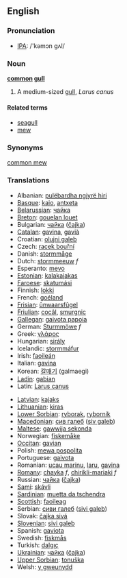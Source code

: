 ==English==

===Pronunciation===
*[[w:IPA|IPA]]: /'kəmɔn gʌl/

===Noun===
{{wikipedia}}

'''[[common]] [[gull]]'''
# A medium-sized [[gull]], ''Larus canus''

====Related terms====
*[[seagull]]
*[[mew]]

===Synonyms===

[[common mew]]

===Translations===
{{top}}
*Albanian: [[pulëbardha ngjyrë hiri]]
*[[Basque]]: [[kaio]], [[antxeta]]
*[[Belarussian]]: [[чайка]]
*[[Breton]]: [[gouelan louet]]
*Bulgarian: [[чайка]] ([[čajka]])
*[[Catalan]]: [[gavina]], [[gavià]]
*Croatian: [[olujni galeb]]
*Czech: [[racek bouřní]]
*Danish: [[stormmåge]]
*Dutch: [[stormmeeuw]] ''f''
*Esperanto: [[mevo]]
*[[Estonian]]: [[kalakajakas]]
*[[Faroese]]: [[skatumási]]
*Finnish: [[lokki]]
*French: [[goéland]] '' ''
*[[Frisian]]: [[ûnwaarsfûgel]]
*[[Friulian]]: [[cocâl]], [[smurgnic]]
*[[Gallegan]]: [[gaivota papoia]]
*German: [[Sturmmöwe]] ''f''
*Greek: [[γλάρος]] '' ''
*Hungarian: [[sirály]]
*Icelandic: [[stormmáfur]]
*Irish: [[faoileán]]
*Italian: [[gavina]] '' ''
*Korean: [[갈매기]] (galmaegi) 
*[[Ladin]]: [[gabian]]
*Latin: [[Larus canus]] '' ''
{{mid}}
*[[Latvian]]: [[kajaks]]
*[[Lithuanian]]: [[kiras]]
*[[Lower Sorbian]]: [[ryborak]], [[rybornik]]
*[[Macedonian]]: [[сив галеб]] ([[siv galeb]])
*[[Maltese]]: [[gawwija sekonda]]
*Norwegian: [[fiskemåke]]
*[[Occitan]]: [[gavian]]
*Polish: [[mewa pospolita]] '' ''
*Portuguese: [[gaivota]]
*Romanian: [[ucau marinu]], [[laru]], [[gavina]]
*[[Romany]]: [[chayka]] ''f'', [[chirikli-mariaki]] ''f''
*Russian: [[чайка]] ([[čajka]]) '' ''
*[[Sami]]: [[skávli]]
*[[Sardinian]]: [[muetta da tschendra]]
*[[Scottish]]: [[faoileag]]
*Serbian: [[сиви галеб]] ([[sivi galeb]])
*Slovak: [[čajka sivá]]
*[[Slovenian]]: [[sivi galeb]]
*Spanish: [[gaviota]] '' ''
*Swedish: [[fiskmås]]
*Turkish: [[dalgıç]]
*[[Ukrainian]]: [[чайка]] ([[čajka]])
*[[Upper Sorbian]]: [[tonuška]]
*Welsh: [[y gweunydd]]
{{bottom}}